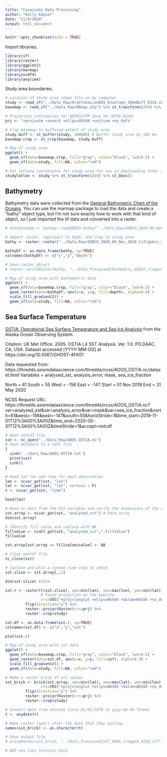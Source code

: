 ```yaml
---
title: "Covariate Data Processing"
author: "Kelly Kapsar"
date: "11/9/2020"
output: html_document
---
```


```r
knitr::opts_chunk$set(echo = TRUE)
```

Import libraries. 
```r

library(sf)
library(raster)
library(ggplot2)
library(marmap)
library(ncdf4)
library(anytime)

```

Study area boundaries. 

```r
# Location of study area shape file on my computer
study <- read_sf("../Data_Raw/DraftSeaLionAOI_Envelope_20kmBuff_6334.shp")
basemap <- read_sf("../Data_Raw/BBmap.shp") %>% st_transform(6334) %>% st_buffer(0)

# Projection information for NAT83/UTM Zone 5N (EPSG:6334)
prj <- "+proj=utm +zone=5 +ellps=GRS80 +units=m +no_defs"

# Crop basemap to buffered extent of study area 
study.buff <- st_buffer(study, 100000) # Buffer study area by 100 km
basemap.crop <- st_crop(basemap, study.buff)

# Map of study area 
ggplot() +
  geom_sf(data=basemap.crop, fill="gray", color="black", lwd=0.5) +
  geom_sf(data=study, fill=NA, color="red")

# Get latlong coordinates for study area for use in downloading other data sets
studylatlon <- study %>% st_transform(4269) %>% st_bbox()
```


## Bathymetry 

Bathymetry data were collected from the [General Bathymetric Chart of the Oceans](gebco.net). You can use the marmap package to load the data and create a "bathy" object type, but I'm not sure exactly how to work with that kind of object, so I just imported the tif data and converted into a raster.    

```r

# bathymarmap <- marmap::readGEBCO.bathy("../Data_Raw/GEBCO_2020_09_Nov_2020_nc/gebco_2020_n61.0_s55.0_w-155.0_e-147.0.nc")

# Import raster, reproject to 4336, and crop to study area
bathy <- raster::raster("../Data_Raw/GEBCO_2020_09_Nov_2020_tif/gebco_2020_n61.0_s55.0_w-155.0_e-147.0.tif") %>% projectRaster(crs=prj) %>% raster::crop(study)

bathyDf <- as.data.frame(bathy, xy=TRUE) 
colnames(bathyDf) <- c("x","y","depth")

# Save raster object 
# raster::writeRaster(bathy, "../Data_Processed/bathemtry_GEBCO_cropped_4336.tif")

# Map of study area with bathymetric data 
ggplot() +
  geom_sf(data=basemap.crop, fill="gray", color="black", lwd=0.5) +
  geom_raster(data=bathyDf, aes(x=x, y=y, fill=depth), alpha=0.9) +
  scale_fill_gradient2() +
  geom_sf(data=study, fill=NA, color="red")

```

## Sea Surface Temperature

[OSTIA: Operational Sea Surface Temperature and Sea Ice Analysis](https://portal.aoos.org/gulf-of-alaska.php#module-metadata/e873784f-7201-416f-bb26-6061c82af388/adc56dd8-e6c6-4d09-abc6-86962fc308eb) from the Alaska Ocean Observing System. 

Citation: 	UK Met Office. 2005. OSTIA L4 SST Analysis. Ver. 1.0. PO.DAAC, CA, USA. Dataset accessed [YYYY-MM-DD] at https://doi.org/10.5067/GHOST-4FK01

Data requested from: https://thredds.axiomdatascience.com/thredds/ncss/AOOS_OSTIA.nc/dataset.html
Variables = analysed_sst, analysis_error, mask, sea_ice_fraction

North = 61
South = 55
West = -156
East = -147
Start = 01 Nov 2018
End = 31 May 2020

NCSS Request URL: https://thredds.axiomdatascience.com/thredds/ncss/AOOS_OSTIA.nc?var=analysed_sst&var=analysis_error&var=mask&var=sea_ice_fraction&north=61&west=-156&east=-147&south=55&horizStride=1&time_start=2018-11-01T12%3A00%3A00Z&time_end=2020-05-31T12%3A00%3A00Z&timeStride=1&accept=netcdf

```r

# Open netcdf file 
sst <- nc_open("../Data_Raw/AOOS_OSTIA.nc")
# Save metadata to a text file
{
  sink('../Data_Raw/AOOS_OSTIA.txt')
  print(sst)
  sink()
}

# Read lat lon and time for each observation
lon <- ncvar_get(sst, "lon")
lat <- ncvar_get(sst, "lat", verbose = F)
t <- ncvar_get(sst, "time")

head(lon)

# Read in data from the SST variable and verify the dimensions of the array
sst.array <- ncvar_get(sst, "analysed_sst") # 3dim array
dim(sst.array)

# Identify fill value and replace with NA
fillvalue <- ncatt_get(sst, "analysed_sst","_FillValue")
fillvalue

sst.array[sst.array == fillvalue$value] <- NA

# Close netcdf file
nc_close(sst)

# Isolate and plot a random time step to check 
sst.slice <- sst.array[,,1]

dim(sst.slice) #2dim

sst.r <- raster(t(sst.slice), xmn=min(lon), xmx=max(lon), ymn=min(lat),ymx=max(lat),
                # Found projection on the website 
                crs=CRS("+proj=longlat +ellps=WGS84 +datum=WGS84 +no_defs ")) %>% 
         flip(direction="y") %>% 
         raster::projectRaster(crs=prj) %>% 
         raster::crop(study)

sst.df <- as.data.frame(sst.r, xy=TRUE)
colnames(sst.df) <- c("x","y","sst")

plot(sst.r)

# Map of study area with sst data 
ggplot() +
  geom_sf(data=basemap.crop, fill="gray", color="black", lwd=0.5) +
  geom_raster(data=sst.df, aes(x=x, y=y, fill=sst), alpha=0.9) +
  scale_fill_gradient2() +
  geom_sf(data=study, fill=NA, color="red")

# Make a raster brick of all values 
sst_brick <- brick(sst.array, xmn=min(lat), xmx=max(lat), ymn=min(lon), ymx=max(lon), 
                crs=CRS("+proj=longlat +ellps=WGS84 +datum=WGS84 +no_defs+ towgs84=0,0,0")) %>% 
         flip(direction="y") %>% 
         raster::projectRaster(crs=prj) %>% 
         raster::crop(study)

# Convert date from seconds since 01/01/1970 to yyyy-mm-dd format
t <- anydate(t)

# Name raster layers after the date that they portray
names(sst_brick) <- as.character(t)

# Save output file
# writeRaster(sst_brick, "../Data_Processed/SST_AOOS_cropped_4336.tif")

# ADD sea lion location data

```

